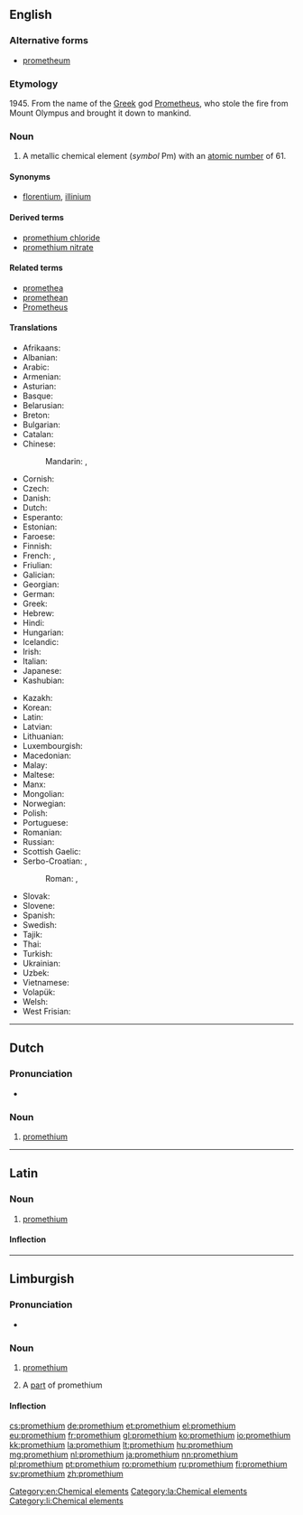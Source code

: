 {{also|Promethium}}
==English==

{{elements|Pm|neodymium|Nd|samarium|Sm}}
{{wikipedia}}

===Alternative forms===
* [[prometheum]] {{qualifier|formerly}}

===Etymology===
1945. From the name of the [[Greek]] god [[w:Prometheus|Prometheus]], who stole the fire from Mount Olympus and brought it down to mankind.

===Noun===
{{en-noun|-}}

# A metallic chemical element (''symbol'' Pm) with an [[atomic number]] of 61.

====Synonyms====
* {{sense|metallic element}} {{qualifier|disused}} [[florentium]], {{qualifier|disused}} [[illinium]]

====Derived terms====
* [[promethium chloride]]
* [[promethium nitrate]]

====Related terms====
* [[promethea]]
* [[promethean]]
* [[w:Prometheus|Prometheus]]<!--from which "promethium" is derived-->

====Translations====
{{trans-top|chemical element}}
* Afrikaans: {{t|af|promethium}}
* Albanian: {{t|sq|promet}}
* Arabic: {{t|ar|بروميثيوم|tr=brumíθyum|m}}
* Armenian: {{t|hy|պրոմեթիում|tr=prometʿium}}
* Asturian: {{t|ast|prometiu|m}}
* Basque: {{t|eu|prometioa}}
* Belarusian: {{t|be|праметый|tr=pramétyj|m}}
* Breton: {{t|br|prometiom}}
* Bulgarian: {{t|bg|прометий|m|tr=prométij}}
* Catalan: {{t|ca|prometi|m}}
* Chinese:
*: Mandarin: {{t|cmn|鉕}}, {{t|cmn|钷|tr=po}}
* Cornish: {{t|kw|promethyum}}
* Czech: {{t+|cs|promethium}}
* Danish: {{t|da|promethium}}
* Dutch: {{t+|nl|promethium|n}}
* Esperanto: {{t|eo|prometio}}
* Estonian: {{t|et|promeetium}}
* Faroese: {{t|fo|promethium}}
* Finnish: {{t+|fi|prometium}}
* French: {{t+|fr|prométhium|m}}, {{t+|fr|prométhéum|m}}
* Friulian: {{t|fur|prometi}}
* Galician: {{t|gl|prometio|m}}
* Georgian: {{t|ka|პრომეთიუმი|tr=prometiumi}}
* German: {{t+|de|Promethium|n}}
* Greek: {{t|el|προμήθιο|n|tr=promíthio}}
* Hebrew: {{t|he|פרומתיום|tr=prométyum}}
* Hindi: {{t|hi|पिविरला|tr=piviralaa|sc=Deva}}
* Hungarian: {{t+|hu|prométium}}
* Icelandic: {{t+|is|prómetín}}
* Irish: {{t|ga|próméitiam}}
* Italian: {{t+|it|promezio|m}}
* Japanese: {{t+|ja|プロメチウム|tr=puromechiumu}}
* Kashubian: {{t|csb|promet}}
{{trans-mid}}
* Kazakh: {{t|kk|прометий|tr=prometii|sc=Cyrl}}
* Korean: {{t+|ko|프로메튬|tr=peurometyum}}
* Latin: {{t|la|prometium}}
* Latvian: {{t|lv|prometijs}}
* Lithuanian: {{t+|lt|prometis}}
* Luxembourgish: {{t|lb|Promethium}}
* Macedonian: {{t|mk|прометиум|tr=prométium|m}}
* Malay: {{t|ms|prometium}}
* Maltese: {{t|mt|promizjum}}
* Manx: {{t|gv|promaiçhum}}
* Mongolian: {{t|mn|промети|tr=prometi}}
* Norwegian: {{t|no|promethium}}
* Polish: {{t+|pl|promet|m}}
* Portuguese: {{t+|pt|promécio|m}}
* Romanian: {{t+|ro|promețiu|n}}
* Russian: {{t+|ru|прометий|m|tr=prométij}}
* Scottish Gaelic: {{t|gd|promèitiam}}
* Serbo-Croatian: {{t|sh|прометиjум|sc=Cyrl}}, {{t|sh|прометиj|sc=Cyrl}}
*: Roman: {{t|sh|prometijum}}, {{t|sh|prometij}}
* Slovak: {{t|sk|promethium}}
* Slovene: {{t+|sl|prometij}}
* Spanish: {{t|es|promecio|m}}
* Swedish: {{t+|sv|prometium|n}}
* Tajik: {{t|tg|prometi'}}
* Thai: {{t|th|โพรมีเทียม|tr=phrōmīthiam}}
* Turkish: {{t+|tr|prometyum}}
* Ukrainian: {{t|uk|прометій|tr=prométij|m}}
* Uzbek: {{t|uz|прометей|tr=prometey}}
* Vietnamese: {{t|vi|prometi}}
* Volapük: {{t+|vo|prometin}}
* Welsh: {{t|cy|promethiwm}}
* West Frisian: {{t|fy|promethium}}
{{trans-bottom}}

[[Category:en:Chemical elements]]

----

==Dutch==
{{wikipedia|lang=nl}}
{{elements|Pm|neodymium|Nd|samarium|Sm|lang=nl}}

===Pronunciation===
* {{audio|Nl-promethium.ogg|Audio}}

===Noun===
{{nl-noun|n|-|-}}

# [[#English|promethium]]

----

==Latin==
{{wikipedia|lang=la}}

===Noun===
{{la-noun|promēthium|promethii|promēthiī|n|second}}

# [[#English|promethium]]

====Inflection====
{{la-decl-2nd-N|promēthi}}

[[Category:la:Chemical elements]]

----

==Limburgish==

===Pronunciation===
* {{IPA|[pɘʁˈmeː˨ðɖɔ˧m]|lang=li}}

===Noun===
{{li-noun|g=n}}

# {{context|uncountable|lang=li}} [[promethium#English|promethium]]
# A [[part]] of promethium

====Inflection====
{{li-decl-noun-um|promethi}}

[[Category:li:Chemical elements]]

[[cs:promethium]]
[[de:promethium]]
[[et:promethium]]
[[el:promethium]]
[[eu:promethium]]
[[fr:promethium]]
[[gl:promethium]]
[[ko:promethium]]
[[io:promethium]]
[[kk:promethium]]
[[la:promethium]]
[[lt:promethium]]
[[hu:promethium]]
[[mg:promethium]]
[[nl:promethium]]
[[ja:promethium]]
[[nn:promethium]]
[[pl:promethium]]
[[pt:promethium]]
[[ro:promethium]]
[[ru:promethium]]
[[fi:promethium]]
[[sv:promethium]]
[[zh:promethium]]